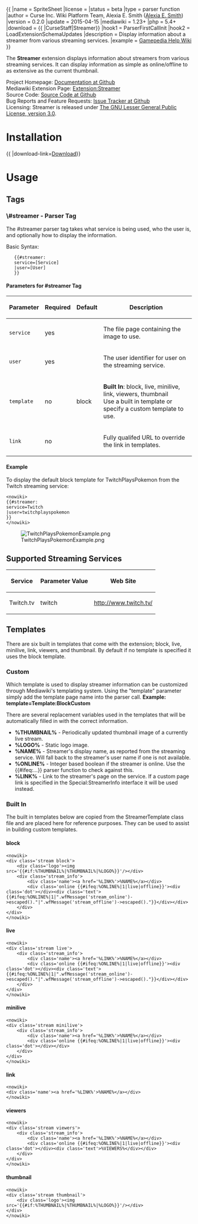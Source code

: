 {{ {{TNTN|Extension}}
|name        = SpriteSheet
|license     = {{EL|LGPLv3}}
|status      = beta
|type        = parser function
|author      = Curse Inc. Wiki Platform Team, Alexia E. Smith ([[User:Alexia E. Smith|Alexia E. Smith]])
|version     = 0.2.0
|update      = 2015-04-15
|mediawiki   = 1.23+
|php         = 5.4+
|download    = {{ {{TNTN|GithubDownload}} |CurseStaff|Streamer}}
|hook1       = ParserFirstCallInit
|hook2       = LoadExtensionSchemaUpdates
|description = Display information about a streamer from various streaming services.
|example     = [http://help.gamepedia.com/Extension:Streamer/Example Gamepedia Help Wiki]
}}

The '''Streamer''' extension displays information about streamers from various streaming services.  It can display information as simple as online/offline to as extensive as the current thumbnail.

;Project Homepage: [https://github.com/CurseStaff/Streamer Documentation at Github]
;Mediawiki Extension Page: [https://www.mediawiki.org/wiki/Extension:Streamer Extension:Streamer]
;Source Code: [https://github.com/CurseStaff/Streamer Source Code at Github]
;Bug Reports and Feature Requests: [https://github.com/CurseStaff/Streamer/issues Issue Tracker at Github]
;Licensing: Streamer is released under [http://opensource.org/licenses/lgpl-3.0.html The GNU Lesser General Public License, version 3.0].


=Installation=

{{ {{TNTN|ExtensionInstall}} |download-link=[https://github.com/CurseStaff/Streamer/archive/v0.2.0.zip Download]}}

=Usage=

==Tags==

===\#streamer - Parser Tag===
The #streamer parser tag takes what service is being used, who the user is, and optionally how to display the information.

Basic Syntax:

	{{#streamer:
	service=[Service]
	|user=[User]
	}}

====Parameters for #streamer Tag====

{| class="wikitable"
|-
! Parameter
! Required
! Default
! Description
|-
| <code>service</code>
| yes
|
| The file page containing the image to use.
|-
| <code>user</code>
| yes
|
| The user identifier for user on the streaming service. 
|-
| <code>template</code>
| no
| block
| '''Built In''': block, live, minilive, link, viewers, thumbnail <br/>Use a built in template or specify a custom template to use.
|-
| <code>link</code>
| no
|
| Fully qualifed URL to override the link in templates.
|}


====Example====

To display the default block template for TwitchPlaysPokemon from the Twitch streaming service:

<pre><nowiki>
{{#streamer:
service=Twitch
|user=twitchplayspokemon
}}
</nowiki></pre>

[[File:TwitchPlaysPokemonExample.png]]

==Supported Streaming Services==

{| class="wikitable"
|-
! Service
! Parameter Value
! Web Site
|-
| Twitch.tv
| twitch
| [http://www.twitch.tv/ http://www.twitch.tv/]
|}

==Templates==
There are six built in templates that come with the extension; block, live, minilive, link, viewers, and thumbnail.  By default if no template is specified it uses the block template.

===Custom===
Which template is used to display streamer information can be customized through Mediawiki's templating system.  Using the "template" parameter simply add the template page name into the parser call.  '''Example: template=Template:BlockCustom'''

There are several replacement variables used in the templates that will be automatically filled in with the correct information.

* '''%THUMBNAIL%''' - Periodically updated thumbnail image of a currently live stream.
* '''%LOGO%''' - Static logo image.
* '''%NAME%''' - Streamer's display name, as reported from the streaming service.  Will fall back to the streamer's user name if one is not available.
* '''%ONLINE%''' - Integer based boolean if the streamer is online.  Use the {{#ifeq:...}} parser function to check against this.
* '''%LINK%''' - Link to the streamer's page on the service.  If a custom page link is specified in the Special:StreamerInfo interface it will be used instead.

===Built In===
The built in templates below are copied from the StreamerTemplate class file and are placed here for reference purposes.  They can be used to assist in building custom templates.

====block====
<pre><nowiki>
<div class='stream block'>
	<div class='logo'><img src='{{#if:%THUMBNAIL%|%THUMBNAIL%|%LOGO%}}'/></div>
	<div class='stream_info'>
		<div class='name'><a href='%LINK%'>%NAME%</a></div>
		<div class='online {{#ifeq:%ONLINE%|1|live|offline}}'><div class='dot'></div><div class='text'>{{#ifeq:%ONLINE%|1|".wfMessage('stream_online')->escaped()."|".wfMessage('stream_offline')->escaped()."}}</div></div>
	</div>
</div>
</nowiki></pre>

====live====
<pre><nowiki>
<div class='stream live'>
	<div class='stream_info'>
		<div class='name'><a href='%LINK%'>%NAME%</a></div>
		<div class='online {{#ifeq:%ONLINE%|1|live|offline}}'><div class='dot'></div><div class='text'>{{#ifeq:%ONLINE%|1|".wfMessage('stream_online')->escaped()."|".wfMessage('stream_offline')->escaped()."}}</div></div>
	</div>
</div>
</nowiki></pre>

====minilive====
<pre><nowiki>
<div class='stream minilive'>
	<div class='stream_info'>
		<div class='name'><a href='%LINK%'>%NAME%</a></div>
		<div class='online {{#ifeq:%ONLINE%|1|live|offline}}'><div class='dot'></div></div>
	</div>
</div>
</nowiki></pre>

====link====
<pre><nowiki>
<div class='name'><a href='%LINK%'>%NAME%</a></div>
</nowiki></pre>

====viewers====
<pre><nowiki>
<div class='stream viewers'>
	<div class='stream_info'>
		<div class='name'><a href='%LINK%'>%NAME%</a></div>
		<div class='online {{#ifeq:%ONLINE%|1|live|offline}}'><div class='dot'></div><div class='text'>%VIEWERS%</div></div>
	</div>
</div>
</nowiki></pre>

====thumbnail====
<pre><nowiki>
<div class='stream thumbnail'>
	<div class='logo'><img src='{{#if:%THUMBNAIL%|%THUMBNAIL%|%LOGO%}}'/></div>
</div>
</nowiki></pre>